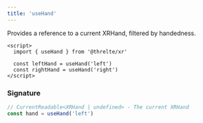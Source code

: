 ```yaml
---
title: 'useHand'
---
```


Provides a reference to a current XRHand, filtered by handedness.

```svelte
<script>
  import { useHand } from '@threlte/xr'

  const leftHand = useHand('left')
  const rightHand = useHand('right')
</script>
```

### Signature

```ts
// CurrentReadable<XRHand | undefined> - The current XRHand
const hand = useHand('left')
```

